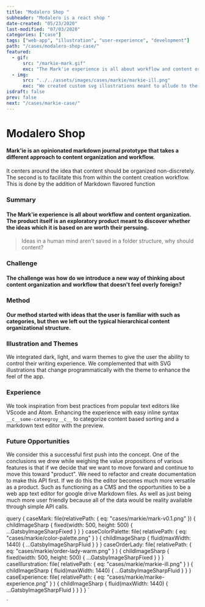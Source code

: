 ```yaml
---
title: "Modalero Shop "
subheader: "Modalero is a react shop "
date-created: "05/23/2020"
last-modified: "07/03/2020"
categories: ["case"]
tags: ["web-app", "illustration", "user-experience", "development"]
path: "/cases/modalero-shop-case/"
featured:
  - gif:
      src: "/markie-mark.gif"
      exc: "The Mark'ie experience is all about workflow and content organization."
  - img:
      src: "../../assets/images/cases/markie/markie-ill.png"
      exc: "We created custom svg illustrations meant to allude to the accent of organization"
isdraft: false
prev: false
next: "/cases/markie-case/"
---
```



<NextPrev
  next={props.pageContext.frontmatter.next}
  prev={props.pageContext.frontmatter.prev}
/>

# Modalero Shop 


#### Mark'ie is an opinionated markdown journal prototype that takes a different approach to content organization and workflow.

It centers around the idea that content should be organized non-discretely. The second is to facilitate this from within the content creation workflow. This is done by the addition of Markdown flavored function

<MdxImgFixed classNa="case--center" img={props.data.caseMark} />

### Summary

#### The Mark'ie experience is all about workflow and content organization. The product itself is an exploratory product meant to discover whether the ideas which it is based on are worth their persuing.

<MdxImgFluid img={props.data.caseColorPalette} />

> Ideas in a human mind aren't saved in a folder structure, why should content?

### Challenge

#### The challenge was how do we introduce a new way of thinking about content organization and workflow that doesn't feel overly foreign?

### Method

#### Our method started with ideas that the user is familiar with such as categories, but then we left out the typical hierarchical content organizational structure.

<MdxImgFixed classNa="case--center" img={props.data.caseOrderLady} />

### Illustration and Themes

We integrated dark, light, and warm themes to give the user the ability to control their writing experience. We complemented that with SVG illustrations that change programmatically with the theme to enhance the feel of the app.

<MdxImgFluid img={props.data.caseIllurstration} />

### Experience

We took inspiration from best practices from popular text editors like VScode and Atom.
Enhancing the experience with easy inline syntax `__c__some-cateegroy__c__` to categorize content based sorting and a markdown text editor with the preview.

<MdxImgFluid img={props.data.caseExperience} />

### Future Opportunities

We consider this a successful first push into the concept. One of the conclusions we drew while weighing the value propositions of various features is that if we decide that we want to move forward and continue to move this toward "product". We need to refactor and create documentation to make this API first. If we do this the editor becomes much more versatile as a product. Such as functioning as a CMS and the opportunities to be a web app text editor for google drive Markdown files. As well as just being much more user friendly because all of the data would be reality available through simple API calls.

  query {
    caseMark: file(relativePath: { eq: "cases/markie/mark-v0.1.png" }) {
      childImageSharp {
        fixed(width: 500, height: 500) {
          ...GatsbyImageSharpFixed
        }
      }
    }
    caseColorPalette: file(
      relativePath: { eq: "cases/markie/color-palette.png" }
    ) {
      childImageSharp {
        fluid(maxWidth: 1440) {
          ...GatsbyImageSharpFluid
        }
      }
    }
    caseOrderLady: file(
      relativePath: { eq: "cases/markie/order-lady-warm.png" }
    ) {
      childImageSharp {
        fixed(width: 500, height: 500) {
          ...GatsbyImageSharpFixed
        }
      }
    }
    caseIllurstration: file(
      relativePath: { eq: "cases/markie/markie-ill.png" }
    ) {
      childImageSharp {
        fluid(maxWidth: 1440) {
          ...GatsbyImageSharpFluid
        }
      }
    }
    caseExperience: file(
      relativePath: { eq: "cases/markie/marike-experience.png" }
    ) {
      childImageSharp {
        fluid(maxWidth: 1440) {
          ...GatsbyImageSharpFluid
        }
      }
    }
  }
`

`
